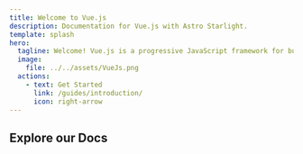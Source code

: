 ```yaml
---
title: Welcome to Vue.js
description: Documentation for Vue.js with Astro Starlight.
template: splash
hero:
  tagline: Welcome! Vue.js is a progressive JavaScript framework for building dynamic user interfaces. It’s lightweight, easy to learn, and highly flexible—perfect for everything from simple widgets to full-scale single-page applications!
  image:
    file: ../../assets/VueJs.png
  actions:
    - text: Get Started
      link: /guides/introduction/
      icon: right-arrow
---
```


## Explore our Docs


<CardGrid>
  <LinkCard
    title=" Core Concepts"
    href="/guides/introduction"
    description="This section covers how to build dynamic UIs using templates, components, reactivity, and events — everything you need to understand Vue at its core."
  />
  <LinkCard
    title="Advanced Components & Reusability"
    href="/components/registration/"
    description="This section covers building modular, scalable apps with reusable logic and advanced component design. you learn how to structure Vue apps with flexible, maintainable components and reusable logic"
  />
  <LinkCard
    title="Application Architecture & Tooling"
    href="/scalling-up/single-file-component/"
    description="This section prepares you for building production-ready Vue apps. It shows how to structure, scale, test, and deploy your application with modern tooling like Vite, Vue Router, Pinia, and TypeScript."
  />
  <LinkCard
    title="Deep Dives & Special Topics"
    href="/extra-topics/ways-of-using-vue/"
    description="This section explore Vue’s internals and edge use-cases, helping you fine-tune performance, extend functionality, and understand how Vue works under the hood."
  />
</CardGrid>
